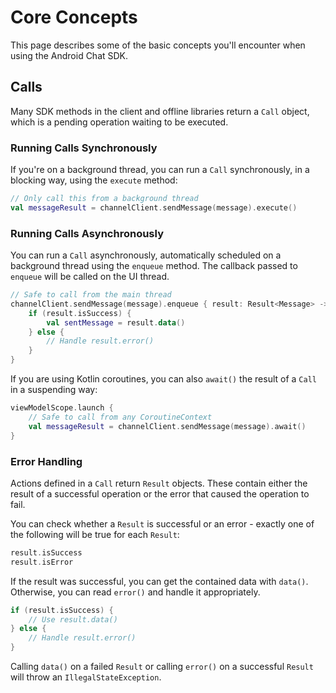 # Core Concepts

This page describes some of the basic concepts you'll encounter when using the Android Chat SDK.

## Calls

Many SDK methods in the client and offline libraries return a `Call` object, which is a pending operation waiting to be executed.

### Running Calls Synchronously

If you're on a background thread, you can run a `Call` synchronously, in a blocking way, using the `execute` method:

```kotlin
// Only call this from a background thread
val messageResult = channelClient.sendMessage(message).execute()
```

### Running Calls Asynchronously

You can run a `Call` asynchronously, automatically scheduled on a background thread using the `enqueue` method. The callback passed to `enqueue` will be called on the UI thread.

```kotlin
// Safe to call from the main thread
channelClient.sendMessage(message).enqueue { result: Result<Message> ->
    if (result.isSuccess) {
        val sentMessage = result.data()
    } else {
        // Handle result.error()
    }
}
```

If you are using Kotlin coroutines, you can also `await()` the result of a `Call` in a suspending way:

```kotlin
viewModelScope.launch {
    // Safe to call from any CoroutineContext
    val messageResult = channelClient.sendMessage(message).await()
}
```

### Error Handling

Actions defined in a `Call` return `Result` objects. These contain either the result of a successful operation or the error that caused the operation to fail.

You can check whether a `Result` is successful or an error - exactly one of the following will be true for each `Result`:

```kotlin
result.isSuccess
result.isError
```

If the result was successful, you can get the contained data with `data()`. Otherwise, you can read `error()` and handle it appropriately.

```kotlin
if (result.isSuccess) {
    // Use result.data()
} else {
    // Handle result.error()
}
```

Calling `data()` on a failed `Result` or calling `error()` on a successful `Result` will throw an `IllegalStateException`.
